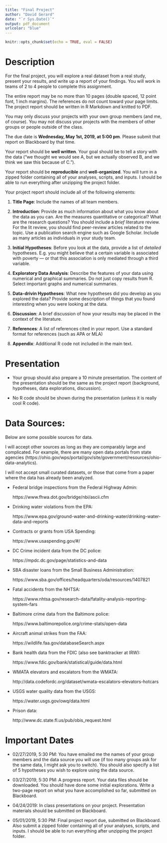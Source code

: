 ```yaml
---
title: "Final Project"
author: "David Gerard"
date: "`r Sys.Date()`"
output: pdf_document
urlcolor: "blue"
---
```


```r
knitr::opts_chunk$set(echo = TRUE, eval = FALSE)
```

# Description

For the final project, you will explore a real dataset from a real study, present your results, and write up a report of your findings. You will work in teams of 2 to 4 people to complete this assignment.

The entire report may be no more than 10 pages (double spaced, 12 point font, 1 inch margins). The references do not count toward your page limits. The project report should be written in R Markdown and knitted to PDF.

You may only discuss your projects with your own group members (and me, of course). You may not discuss your projects with the members of other groups or people outside of the class.

The due date is **Wednesday, May 1st, 2019, at 5:00 pm**. Please submit that report on Blackboard by that time.

Your report should be **well written**. Your goal should be to tell a story with the data ("we thought we would see A, but we actually observed B, and we think we saw this because of C."). 

Your report should be **reproducible** and **well-organized**. You will turn in a zipped folder containing all of your analyses, scripts, and inputs. I should be able to run everything after unzipping the project folder.

Your project report should include all of the following elements:

1. **Title Page**: Include the names of all team members.

2. **Introduction**: Provide as much information about what you know about the data as you can.  Are the measures quantitative or categorical? What are the research questions? You should include a *brief* literature review. For the lit review, you should find peer-review articles related to the topic. Use a publication search engine such as Google Scholar. Include as many articles as individuals in your study team. 

3. **Initial Hypotheses**: Before you look at the data, provide a list of *detailed* hypotheses. E.g. you might believe that a certain variable is associated with poverty --- or that this association is only mediated through a third variable.

4. **Exploratory Data Analysis**: Describe the features of your data using numerical and graphical summaries. Do not just copy results from R. Select important graphs and numerical summaries.

5. **Data-drivin Hypotheses**: What new hypotheses did you develop as you explored the data? Provide some description of things that you found interesting when you were looking at the data.

6. **Discussion**: A brief discussion of how your results may be placed in the context of the literature.

7. **References**: A list of references cited in your report. Use a standard format for references (such as APA or MLA)

8. **Appendix**: Additional R code not included in the main text.

# Presentation

- Your group should also prepare a 10 minute presentation. The content of the presentation should be the same as the project report (background, hypotheses, data explorations, discussion).

- No R code should be shown during the presentation (unless it is really cool R code).

# Data Sources:

Below are some possible sources for data. 

I will accept other sources as long
as they are comparably large and complicated. For example, there are many 
open data portals from state agencies (https://ohio.gov/wps/portal/gov/site/government/resources/ohio-data-analytics).

I will not accept small curated datasets, or those that come from a paper where the data has already been analyzed.

- Federal bridge inspections from the Federal Highway Admin: 

    https://www.fhwa.dot.gov/bridge/nbi/ascii.cfm
    
- Drinking water violations from the EPA: 

    https://www.epa.gov/ground-water-and-drinking-water/drinking-water-data-and-reports

- Contracts or grants from USA Spending: 

    https://www.usaspending.gov/#/

- DC Crime incident data from the DC police: 

    https://mpdc.dc.gov/page/statistics-and-data

- SBA disaster loans from the Small Business Administration: 

    https://www.sba.gov/offices/headquarters/oda/resources/1407821

- Fatal accidents from the NHTSA: 

    https://www.nhtsa.gov/research-data/fatality-analysis-reporting-system-fars

- Baltimore crime data from the Baltimore police: 

    https://www.baltimorepolice.org/crime-stats/open-data

- Aircraft animal strikes from the FAA: 

    https://wildlife.faa.gov/databaseSearch.aspx

- Bank health data from the FDIC (also see banktracker at IRW): 

    https://www.fdic.gov/bank/statistical/guide/data.html

- WMATA elevators and escalators from the WMATA: 

    http://data.codefordc.org/dataset/wmata-escalators-elevators-hotcars

- USGS water quality data from the USGS: 

    https://water.usgs.gov/owq/data.html

- Prison data: 

    http://www.dc.state.fl.us/pub/obis_request.html


# Important Dates

- 02/27/2019, 5:30 PM: You have emailed me the names of your group members and the data source you will use (if too many groups ask for the same data, I might ask you to switch). You should also specify a list of 5 hypotheses you wish to explore using the data source.

- 03/27/2019, 5:30 PM: A progress report. Your data files should be downloaded. You should have done some initial explorations. Write a two-page report on what you have accomplished so far, submitted on Blackboard.

- 04/24/2019: In class presentations on your project. Presentation materials should be submitted on Blackboard.

- 05/01/2019, 5:30 PM: Final project report due, submitted on Blackboard. Also submit a zipped folder containing all of your analyses, scripts, and inputs. I should be able to run everything after unzipping the project folder.
